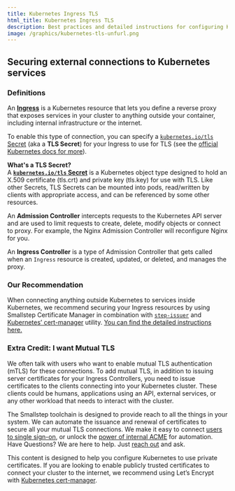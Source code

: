 ```yaml
---
title: Kubernetes Ingress TLS
html_title: Kubernetes Ingress TLS
description: Best practices and detailed instructions for configuring Kubernetes ingress TLS.
image: /graphics/kubernetes-tls-unfurl.png
---
```


## Securing external connections to Kubernetes services

### Definitions

An **[Ingress](https://kubernetes.io/docs/concepts/services-networking/ingress/)** is a Kubernetes resource that lets you define a reverse proxy that exposes services in your cluster to anything outside your container, including internal infrastructure or the internet.

To enable this type of connection, you can specify a [`kubernetes.io/tls` Secret](http://kubernetes.io/tls) (aka a **TLS Secret**) for your Ingress to use for TLS (see the [official Kubernetes docs for more](https://kubernetes.io/docs/concepts/services-networking/ingress/#tls)).

<Alert>
<div>
<b>What's a TLS Secret?</b><br/>
A <b><a href="https://kubernetes.io/docs/concepts/configuration/secret/#tls-secrets"><code>kubernetes.io/tls</code> Secret</a></b> is a Kubernetes object type designed to hold an X.509 certificate (tls.crt) and private key (tls.key) for use with TLS. Like other Secrets, TLS Secrets can be mounted into pods, read/written by clients with appropriate access, and can be referenced by some other resources.
  </div>
</Alert>

An **Admission Controller** intercepts requests to the Kubernetes API server and are used to limit requests to create, delete, modify objects or connect to proxy. For example, the Nginx Admission Controller will reconfigure Nginx for you.

An **Ingress Controller** is a type of Admission Controller that gets called when an `Ingress` resource is created, updated, or deleted, and manages the proxy.

### Our Recommendation

When connecting anything outside Kubernetes to services inside Kubernetes, we recommend securing your Ingress resources by using Smallstep Certificate Manager in combination with [`step-issuer`](https://github.com/smallstep/step-issuer) and [Kubernetes’ cert-manager](https://cert-manager.io/docs/) utility. [You can find the detailed instructions here.](../certificate-manager/kubernetes-step-issuer.mdx)

### Extra Credit: I want Mutual TLS

We often talk with users who want to enable mutual TLS authentication (mTLS) for these connections. To add mutual TLS, in addition to issuing server certificates for your Ingress Controllers, you need to issue certificates to the clients connecting into your Kubernetes cluster. These clients could be humans, applications using an API, external services, or any other workload that needs to interact with the cluster.

The Smallstep toolchain is designed to provide reach to all the things in your system. We can automate the issuance and renewal of certificates to secure all your mutual TLS connections. We make it easy to connect [users to single sign-on](https://smallstep.com/docs/certificate-manager/oidc), or unlock the [power of internal ACME](https://smallstep.com/docs/certificate-manager/acme) for automation. Have Questions? We are here to help. Just [reach out](mailto:support@smallstep.com) and ask.

<Alert severity="info">
  <div>
This content is designed to help you configure Kubernetes to use private certificates.
If you are looking to enable publicly trusted certificates to connect your cluster to the internet,
we recommend using Let’s Encrypt with <a href="https://cert-manager.io/docs/">Kubernetes cert-manager</a>.
  </div>
</Alert>
